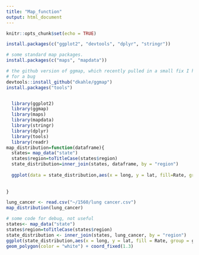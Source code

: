 ---
title: "Map_function"
output: html_document
---

```{r setup, include=FALSE}
knitr::opts_chunk$set(echo = TRUE)
```

```{r}
install.packages(c("ggplot2", "devtools", "dplyr", "stringr"))

# some standard map packages.
install.packages(c("maps", "mapdata"))

# the github version of ggmap, which recently pulled in a small fix I had
# for a bug 
devtools::install_github("dkahle/ggmap")
install.packages("tools")
```
```{r}

```



```{r}
  library(ggplot2)
  library(ggmap)
  library(maps)
  library(mapdata)
  library(stringr)
  library(dplyr)
  library(tools)
  library(readr)
map_distribution=function(dataframe){
  states= map_data("state")
  states$region=toTitleCase(states$region)
  state_distribution=inner_join(states, dataframe, by = "region")
  
  ggplot(data = state_distribution,aes(x = long, y = lat, fill=Rate, group = group)) + geom_polygon( color = "white") + coord_fixed(1.3) 
  
 
}


```



```{r}
lung_cancer <- read.csv("~/1560/lung cancer.csv")
map_distribution(lung_cancer)
```
```{r}
# some code for debug, not useful
states<- map_data("state")
states$region=toTitleCase(states$region)
state_distribution <- inner_join(states, lung_cancer, by = "region")
ggplot(state_distribution,aes(x = long, y = lat, fill = Rate, group = group) ) + 
geom_polygon(color = "white") + coord_fixed(1.3) 
```



